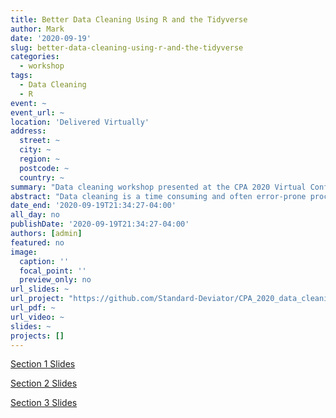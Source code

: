 ```yaml
---
title: Better Data Cleaning Using R and the Tidyverse
author: Mark
date: '2020-09-19'
slug: better-data-cleaning-using-r-and-the-tidyverse
categories:
  - workshop
tags:
  - Data Cleaning
  - R
event: ~
event_url: ~
location: 'Delivered Virtually'
address:
  street: ~
  city: ~
  region: ~
  postcode: ~
  country: ~
summary: "Data cleaning workshop presented at the CPA 2020 Virtual Conference."
abstract: "Data cleaning is a time consuming and often error-prone process which every researcher will experience. It is said that 80% of data analysis time is spent on the process of cleaning and preparing the data (Dasu & Johnson, 2003), but this time spent cleaning and preparing data can be dramatically reduced by using the right tools/techniques for the job. The workshop will begin with a foundational discussion on data structures within R and general coding practices. The focus will then shift to the more practical topics of using a variety of packages to import/export data, inspect and manipulate specific types of data (including categorical, dates, and character type), reformat data, and produce quality graphics to showcase your data. A publicly available dataset will be used as a running example throughout the workshop to provide hands-on experience using each of the techniques discussed. Periodic interactive exercises will be presented to allow attendees an opportunity to work collaboratively to solve common data cleaning dilemmas. Attendees are encouraged to bring data from their own research to apply the techniques covered throughout the workshop."
date_end: '2020-09-19T21:34:27-04:00'
all_day: no
publishDate: '2020-09-19T21:34:27-04:00'
authors: [admin]
featured: no
image:
  caption: ''
  focal_point: ''
  preview_only: no
url_slides: ~
url_project: "https://github.com/Standard-Deviator/CPA_2020_data_cleaning_tidyverse"
url_pdf: ~
url_video: ~
slides: ~
projects: []
---
```



:::btn-group
<a class="btn btn-outline-primary my-1 mr-1" href="/workshop/CPA_2020_data_cleaning_tidyverse/slides/Section_1.html" target="_blank" rel="noopener">Section 1 Slides</a>


  <a class="btn btn-outline-primary my-1 mr-1" href="/workshop/CPA_2020_data_cleaning_tidyverse/slides/Section_2.html" target="_blank" rel="noopener">Section 2 Slides</a>

  <a class="btn btn-outline-primary my-1 mr-1" href="/workshop/CPA_2020_data_cleaning_tidyverse/slides/Section_3.html" target="_blank" rel="noopener">Section 3 Slides</a>
:::
